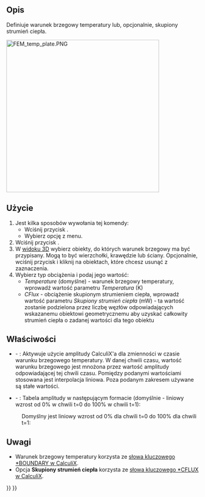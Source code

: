 <languages/>

{{Docnav
|[[FEM_ConstraintHeatflux/pl|Obciążenie strumieniem ciepła]]
|[[FEM_ConstraintBodyHeatSource/pl|Objętościowe źródło ciepła]]
|[[FEM_Workbench/pl|środowisko pracy MES]]
|IconL=FEM_ConstraintHeatflux.svg
|IconR=FEM_ConstraintBodyHeatSource.svg
|IconC=Workbench_FEM.svg
}}

{{GuiCommandContainer|
{{GuiCommand/pl
|Name=FEM ConstraintTemperature
|Name/pl=MES: Warunek brzegowy temperatury
|MenuLocation=Model → Warunki brzegowe i obciążenia termiczne → Warunek brzegowy temperatury
|Workbenches=[[FEM_Workbench/pl|MES]]
|SeeAlso=[[FEM_tutorial/pl|Poradnik MES]]
}}
{{GuiCommandFemInfo/pl
|Solvers=CalculiX, Elmer
}}
}}

<span id="Description"></span>
==Opis==

Definiuje warunek brzegowy temperatury lub, opcjonalnie, skupiony strumień ciepła.

[[Image:FEM_temp_plate.PNG|400px]]
{{Caption|Dwuwymiarowa płytka poddana różnicy temperatur}}

<span id="Usage"></span>
==Użycie==

# Jest kilka sposobów wywołania tej komendy:
#* Wciśnij przycisk {{Button|[[Image:FEM_ConstraintTemperature.svg|16px]] [[FEM_ConstraintTemperature/pl|Warunek brzegowy temperatury]]}}.
#* Wybierz opcję {{MenuCommand|Model → Warunki brzegowe i obciążenia termiczne → [[Image:FEM_ConstraintTemperature.svg|16px]] Warunek brzegowy temperatury}} z menu.
# Wciśnij przycisk {{Button|Dodaj}}.
# W [[3D_view/pl|widoku 3D]] wybierz obiekty, do których warunek brzegowy ma być przypisany. Mogą to być wierzchołki, krawędzie lub ściany. Opcjonalnie, wciśnij przycisk {{Button|Usuń}} i kliknij na obiektach, które chcesz usunąć z zaznaczenia.
# Wybierz typ obciążenia i podaj jego wartość:
#* ''Temperature'' (domyślne) - warunek brzegowy temperatury, wprowadź wartość parametru ''Temperatura'' (K)
#* ''CFlux'' - obciążenie skupionym strumieniem ciepła, wprowadź wartość parametru ''Skupiony strumień ciepła'' (mW) - ta wartość zostanie podzielona przez liczbę węzłów odpowiadających wskazanemu obiektowi geometrycznemu aby uzyskać całkowity strumień ciepła o zadanej wartości dla tego obiektu

<span id="Properties"></span>
==Właściwości==

<div class="mw-translate-fuzzy">
* {{PropertyData|Enable Amplitude}} - {{Version/pl|1.1}}: Aktywuje użycie amplitudy CalculiX'a dla zmienności w czasie warunku brzegowego temperatury. W danej chwili czasu, wartość warunku brzegowego jest mnożona przez wartość amplitudy odpowiadającej tej chwili czasu. Pomiędzy podanymi wartościami stosowana jest interpolacja liniowa. Poza podanym zakresem używane są stałe wartości.
* {{PropertyData|Amplitude Values}} - {{Version/pl|1.1}}: Tabela amplitudy w następującym formacie (domyślnie - liniowy wzrost od 0% w chwili t=0 do 100% w chwili t=1):
</div>

: {{Code|lang=text|code=
time_1, amplitude_value_1
...
}}

: Domyślny jest liniowy wzrost od 0% dla chwili t=0 do 100% dla chwili t=1:

: {{Code|lang=text|code=
0, 0
1, 1
}}

<span id="Notes"></span>
==Uwagi==

* Warunek brzegowy temperatury korzysta ze [http://web.mit.edu/calculix_v2.7/CalculiX/ccx_2.7/doc/ccx/node163.html słowa kluczowego *BOUNDARY w CalculiX].
* Opcja '''Skupiony strumień ciepła''' korzysta ze [http://web.mit.edu/calculix_v2.7/CalculiX/ccx_2.7/doc/ccx/node168.html słowa kluczowego *CFLUX w CalculiX].


{{Docnav
|[[FEM_ConstraintHeatflux/pl|Obciążenie strumieniem ciepła]]
|[[FEM_ConstraintBodyHeatSource/pl|Objętościowe źródło ciepła]]
|[[FEM_Workbench/pl|środowisko pracy MES]]
|IconL=FEM_ConstraintHeatflux.svg
|IconR=FEM_ConstraintBodyHeatSource.svg
|IconC=Workbench_FEM.svg
}}

{{FEM Tools navi{{#translation:}}}}
{{Userdocnavi{{#translation:}}}}